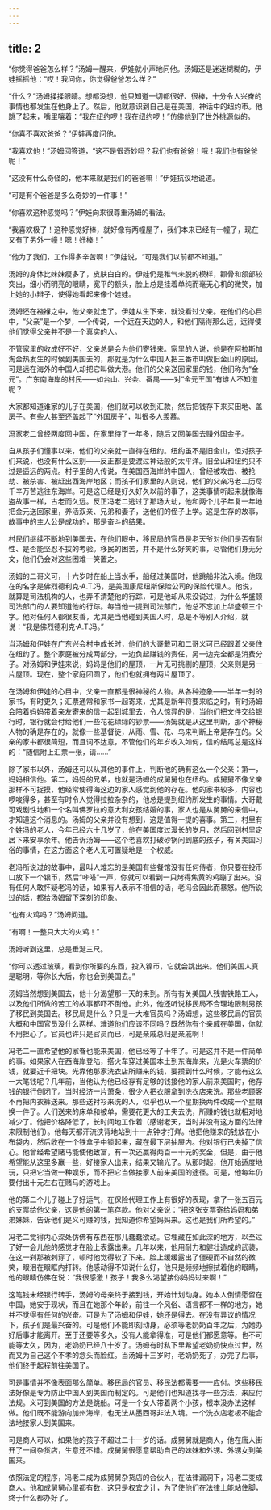 ```yaml
---
---
---
```

title: 2
---



“你觉得爸爸怎么样？”汤姆一醒来，伊娃就小声地问他。汤姆还是迷迷糊糊的，伊娃摇摇他：“哎！我问你，你觉得爸爸怎么样？”

“什么？”汤姆揉揉眼睛。想都没想，他只知道一切都很好、很棒，十分令人兴奋的事情也都发生在他身上了。然后，他就意识到自己是在美国，神话中的纽约市。他跳了起来，嘴里嚷着：“我在纽约啰！我在纽约啰！”仿佛他到了世外桃源似的。

“你喜不喜欢爸爸？”伊娃再度问他。

“我喜欢他！”汤姆回答道，“这不是很奇妙吗？我们也有爸爸！哦！我们也有爸爸呢！”

“这没有什么奇怪的，他本来就是我们的爸爸嘛！”伊娃抗议地说道。

“可是有个爸爸是多么奇妙的一件事！”

“你喜欢这种感觉吗？”伊娃向来很尊重汤姆的看法。

“我喜欢极了！这种感觉好棒，就好像有两幢屋子，我们本来已经有一幢了，现在又有了另外一幢！嗯！好棒！”

“他为了我们，工作得多辛苦啊！”伊娃说，“可是我们以前都不知道。”

汤姆的身体比妹妹瘦多了，皮肤白白的。伊娃仍是稚气未脱的模样，颧骨和颌部较突出，细小而明亮的眼睛，宽平的额头，脸上总是挂着单纯而毫无心机的微笑，加上她的小辫子，使得她看起来像个娃娃。

汤姆还在襁褓之中，他父亲就走了。伊娃从生下来，就没看过父亲。在他们的心目中，“父亲”是一个梦，一个传说，一个远在天边的人，和他们隔得那么远，远得使他们觉得父亲并不是一个真实的人。

不管家里的收成好不好，父亲总是会为他们寄钱来。家里的人说，他是在阿拉斯加淘金热发生的时候到美国去的，那就是为什么中国人把三番市叫做旧金山的原因，可是远在海外的中国人却把它叫做大港。他们的父亲送回家里的钱，他们称为“金元”。广东南海岸的村民——如台山、兴会、番禺——对“金元王国”有谁人不知道呢？

大家都知道谁家的儿子在美国，他们就可以收到汇款，然后把钱存下来买田地、盖房子。有些人甚至还盖起了“外国房子”，叫很多人羡慕。

冯家老二曾经两度回中国，在家里待了一年多，随后又回美国去赚外国金子。

自从孩子们懂事以来，他们的父亲就一直待在纽约。纽约虽不是旧金山，但对孩子们来说，也没有什么区别——反正都是要渡过神话般的太平洋。旧金山和纽约只不过是遥远的两点。村子里的人传说，在美国西海岸的中国人，曾经被攻击、被抢劫、被杀害、被赶出西海岸地区；而孩子们家里的人则说，他们的父亲冯老二历尽千辛万苦逃往东海岸。可是这已经是好久好久以前的事了，这类事情听起来就像海盗故事一样，古老而久远。反正冯老二逃过了那场大劫，他和两个儿子年复一年地把金元送回家里，养活双亲、兄弟和妻子，送他们的侄子上学。这是生存的故事，故事中的主人公是成功的，那是奋斗的结果。

村民们继续不断地到美国去，在他们眼中，移民局的官员是老天爷对他们是否有耐性、是否能坚忍不拔的考验。移民的困苦，并不是什么好笑的事，尽管他们身无分文，他们仍会对这些困难一笑置之。

汤姆的二哥义可，十六岁时在船上当水手，船经过美国时，他跳船非法入境。他现在的名字是佛烈德利克·A.T.冯，是美国康尼纽斯保险公司的保险代理人。他说，就算是司法机构的人，也弄不清楚他的行踪，可是他却从来没说过，为什么华盛顿司法部门的人要知道他的行踪。每当他一提到司法部门，他总不忘加上华盛顿三个字。他对任何人都很友善，尤其是当他碰到美国人时，总是不等别人介绍，就说：“我是佛烈德利克·A.T.冯。”

当汤姆和伊娃在广东兴会村中成长时，他们的大哥戴可和二哥义可已经跟着父亲住在纽约了。整个家庭被分成两部分，一边负起赚钱的责任，另一边完全都是消费分子。对汤姆和伊娃来说，妈妈是他们的屋顶，一片无可挑剔的屋顶，父亲则是另一片屋顶。现在，整个家庭团圆了，他们也就拥有两片屋顶了。

在汤姆和伊娃的心目中，父亲一直都是很神秘的人物。从各种迹象——半年一封的家书，有时更久；汇票通常和家书一起寄来，尤其是新年将要来临之时，有时汤姆会陪着妈妈带着亲友寄来的信一起到城里去，令人惊异的是，当他们把文件交给银行时，银行就会付给他们一些花花绿绿的钞票——汤姆就是从这里判断，那个神秘人物的确是存在的，就像一些基督徒，从雨、雪、花、鸟来判断上帝是存在的。父亲的家书都很简短，而且词不达意，不管他们的年岁收入如何，信的结尾总是这样的：“随信附上汇票一张，请……”

除了家书以外，汤姆还可以从其他的事件上，判断他的确有这么一个父亲：第一，妈妈相信他。第二，妈妈的兄弟，也就是汤姆的成舅舅也在纽约。成舅舅不像父亲那样不可捉摸，他经常使得海这边的家人感觉到他的存在。他的家书较多，内容也啰唆得多，甚至有时令人觉得拉拉杂杂的，他总是提到纽约所发生的事情。大哥戴可戏剧性地和一个名叫佛罗拉的意大利女孩结婚的事，家人也是从舅舅的来信中，才知道这个消息的。汤姆的父亲并没有想到，这是值得一提的喜事。第三，村里有个姓冯的老人，今年已经六十几岁了，他在美国度过漫长的岁月，然后回到村里定居下来安享余年。他告诉汤姆——这个老喜欢打破砂锅问到底的孩子，有关美国习俗的事情，在这方面这个老人无可置疑地是一个权威。

老冯所说过的故事中，最叫人难忘的是美国有些餐馆没有任何侍者，你只要在投币口放下一个银币，然后“咔嗒”一声，你就可以看到一只烤得焦黄的鸡蹦了出来。没有任何人敢怀疑老冯的话，如果有人表示不相信的话，老冯会因此而暴怒。他所说过的话，都给汤姆留下深刻的印象。

“也有火鸡吗？”汤姆问道。

“有啊！一整只大大的火鸡！”

汤姆听到这里，总是垂涎三尺。

“你可以透过玻璃，看到你所要的东西，投入镍币，它就会跳出来。他们美国人真是聪明，等你长大后，你也会到美国去。”

汤姆当然想到美国去，他十分渴望那一天的来到。所有有关美国人残害铁路工人，以及他们所做的苦工的故事都吓不倒他。此外，他还听说移民局不合理地限制男孩子移民到美国去。移民局是什么？只是一大堆官员吗？汤姆想，这些移民局的官员大概和中国官员没什么两样。难道他们应该不同吗？既然你有个亲戚在美国，你就不用担心了。官员也许只是官员而已，可是亲戚总归是亲戚啊！

冯老二一直希望他的家眷也能来美国，他已经等了十年了。可是这并不是一件简单的事。如果家人在西海岸登陆，搭火车穿过美国本土到东海岸来，光是火车票的价钱，就要近千把块。光靠他那家洗衣店所赚来的钱，要攒到什么时候，才能有这么一大笔钱呢？几年前，当他认为他已经存有足够的钱接他的家人前来美国时，他存钱的银行倒闭了。当时经济一片萧条，很少人把衣服拿到洗衣店来洗。那些老顾客不再把内衣裤送来。那些送衬衫来洗的人，似乎也从一个星期换两件改成一个星期换一件了。人们送来的床单和被单，需要花更大的工夫去洗，所赚的钱也就相对地减少了。他把价格降低了，长时间地工作着（感谢老天，当时并没有这方面的法律来限制他们）。他每天都汗流浃背地站到十一点钟才打烊。他把他赚来的钱放在小布袋内，然后收在一个铁盒子中锁起来，藏在最下层抽屉内。他对银行已失掉了信心。他曾经希望赌马能使他致富，有一次还赢得两百一十元的奖金，但是，由于他希望能从这里多赢一些，好接家人出来，结果又输光了。从那时起，他开始适度地玩，只把它当做一种娱乐，而不把它当做接家人前来美国的途径。可是，他每年仍要付出十元左右在赌马的游戏上。

他的第二个儿子碰上了好运气，在保险代理工作上有很好的表现，拿了一张五百元的支票给他父亲，这是他的第一笔存款。他对父亲说：“把这张支票寄给妈妈和弟弟妹妹，告诉他们是义可赚的钱，我知道你希望妈妈来。这也是我们所希望的。”

冯老二觉得内心深处仿佛有东西在那儿蠢蠢欲动。它埋藏在如此深的地方，以至过了好一会儿他的感觉才在脸上表露出来。几年以来，他用耐力和健壮造成的武装，在这一刹那被刺穿了，顿时他觉得软了下来。脸上缓缓露出了僵硬而不自然的微笑，眼泪在眼眶内打转。他感动得不知说什么好，他只是频频地擦拭着他的眼睛，他的眼睛仿佛在说：“我很感激！孩子！我多么渴望接你妈妈过来啊！”

这笔钱未经银行转手，汤姆的母亲终于接到钱，开始计划动身。她本人倒情愿留在中国，她安于现状，而且在她那个年龄，前往一个风俗、语言都不一样的地方，她并不觉得有任何的兴奋。可是为了汤姆和伊娃，她还是得去。在没有异议的情况下，孩子们是最兴奋的。可是他们不能即刻动身，必须等老奶奶百年之后，为她办好后事才能离开。至于还要等多久，没有人能拿得准，可是他们都愿意等。也不可能等太久，因为，老奶奶已经八十岁了。汤姆有时私下里希望老奶奶快点过世，然而又为自己这个不孝的念头而脸红。当汤姆十三岁时，老奶奶死了，办完了后事，他们终于起程前往美国了。

可是事情并不像表面那么简单。移民局的官员、移民法都需要一一应付。这些移民法好像是专为防止中国人到美国而制定的。可是他们也知道找寻一些方法，来应付法规。义可到美国的方法是跳船。可是一个女人带着两个小孩，根本没办法这样做。他们既不能游向加州海岸，也无法从墨西哥非法入境。一个洗衣店老板不能合法地接家人到美国来。

可是商人可以，如果他的孩子不超过二十一岁的话。成舅舅就是商人，他在唐人街开了一间杂货店，生意还不错。成舅舅很愿意帮助自己的妹妹和外甥、外甥女到美国来。

依照法定的程序，冯老二成为成舅舅杂货店的合伙人，在法律漏洞下，冯老二变成商人。他和成舅舅心里都有数，这只是权宜之计，为了使他们在法律上能站住脚，终于什么都办好了。